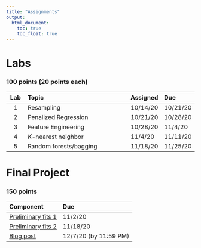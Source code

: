 ```yaml
---
title: "Assignments"
output:
  html_document:
    toc: true
    toc_float: true
---
```


# Labs
### 100 points (20 points each)

|**Lab** | **Topic**                                         | **Assigned** | **Due**  | 
|:------:| :------------------------------------------------ | :------------| :--------| 
| 1      | Resampling                                        | 10/14/20     | 10/21/20 | 
| 2      | Penalized Regression                              | 10/21/20     | 10/28/20 | 
| 3      | Feature Engineering                               | 10/28/20     | 11/4/20  | 
| 4      | *K*-nearest neighbor                              | 11/4/20      | 11/11/20 | 
| 5      | Random forests/bagging                            | 11/18/20     | 11/25/20 | 


# Final Project
### 150 points

|**Component**           | **Due** | 
|:-----------------------|:--------| 
| [Preliminary fits 1]() | 11/2/20 | 
| [Preliminary fits 2]() | 11/18/20 | 
| [Blog post]()          | 12/7/20 (by 11:59 PM)  | 
